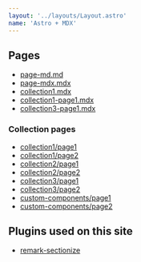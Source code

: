 ```yaml
---
layout: '../layouts/Layout.astro'
name: 'Astro + MDX'
---
```


## Pages

- [page-md.md](page-md)
- [page-mdx.mdx](page-mdx)
- [collection1.mdx](collection1)
- [collection1-page1.mdx](collection1-page1)
- [collection3-page1.mdx](collection3-page1)

### Collection pages

- [collection1/page1](collection1/page1)
- [collection1/page2](collection1/page2)
- [collection2/page1](collection2/page1)
- [collection2/page2](collection2/page2)
- [collection3/page1](collection3/page1)
- [collection3/page2](collection3/page2)
- [custom-components/page1](custom-components/page1)
- [custom-components/page2](custom-components/page2)

## Plugins used on this site

- [remark-sectionize](https://github.com/jake-low/remark-sectionize)
